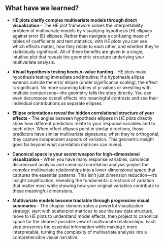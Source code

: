 ## What have we learned?

* **HE plots clarify complex multivariate models through direct visualization** - The HE plot framework solves the interpretability problem of multivariate models by visualizing hypothesis (H) ellipses against error (E) ellipses. Rather than navigate a confusing maze of tables of coefficients and test statistics, with HE plots you can see which effects matter, how they relate to each other, and whether they're statistically significant. All of these benefits are given in a single, intuitive plot that reveals the geometric structure underlying your multivariate analysis.

* **Visual hypothesis testing beats $p$-value hunting** - HE plots make hypothesis testing immediate and intuitive: if a hypothesis ellipse extends outside the error ellipse (under significance scaling), the effect is significant. No more scanning tables of p-values or wrestling with multiple comparisons---the geometry tells the story directly. You can even decompose overall effects into meaningful contrasts and see their individual contributions as separate ellipses.

* **Ellipse orientations reveal the hidden correlational structure of your effects** - The angles between hypothesis ellipses in HE plots directly show how different predictors relate to your response variables and to each other. When effect ellipses point in similar directions, those predictors have similar multivariate signatures; when they're orthogonal, they capture independent aspects of variation. This geometric insight goes far beyond what correlation matrices can reveal.

* **Canonical space is your secret weapon for high-dimensional visualization** - When you have many response variables, canonical discriminant analysis and canonical correlation analysis project the complex multivariate relationships into a lower-dimensional space that captures the essential patterns. This isn't just dimension reduction---it's insight amplification, revealing the fundamental directions of variation that matter most while showing how your original variables contribute to these meaningful dimensions.

* **Multivariate models become tractable through progressive visual summaries** - The chapter demonstrates a powerful visualization strategy: start with scatterplot matrices to see the raw data structure, move to HE plots to understand model effects, then project to canonical space for the clearest possible view of multivariate relationships. Each step preserves the essential information while making it more interpretable, turning the complexity of multivariate analysis into a comprehensible visual narrative.
